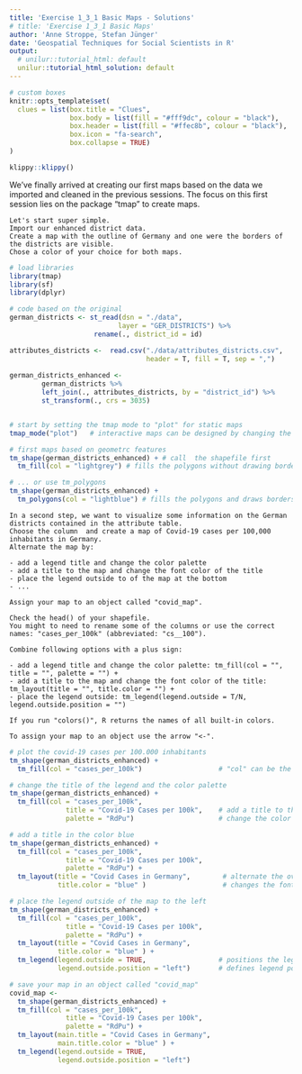 ```yaml
---
title: 'Exercise 1_3_1 Basic Maps - Solutions'
# title: 'Exercise 1_3_1 Basic Maps'
author: 'Anne Stroppe, Stefan Jünger'
date: 'Geospatial Techniques for Social Scientists in R'
output:
  # unilur::tutorial_html: default
  unilur::tutorial_html_solution: default
---
```


```r
# custom boxes
knitr::opts_template$set(
  clues = list(box.title = "Clues",
               box.body = list(fill = "#fff9dc", colour = "black"),
               box.header = list(fill = "#ffec8b", colour = "black"),
               box.icon = "fa-search",
               box.collapse = TRUE)
)
```

```r
klippy::klippy()
```

We've finally arrived at creating our first maps based on the data we imported and cleaned in the previous sessions.
The focus on this first session lies on the package "tmap" to create maps.


```block

Let's start super simple.
Import our enhanced district data.
Create a map with the outline of Germany and one were the borders of the districts are visible.
Chose a color of your choice for both maps.

```

```r

# load libraries
library(tmap)
library(sf)
library(dplyr)

# code based on the original
german_districts <- st_read(dsn = "./data",
                           layer = "GER_DISTRICTS") %>% 
                     rename(., district_id = id)

attributes_districts <-  read.csv("./data/attributes_districts.csv", 
                                  header = T, fill = T, sep = ",") 
                                  
german_districts_enhanced <- 
        german_districts %>% 
        left_join(., attributes_districts, by = "district_id") %>% 
        st_transform(., crs = 3035)


# start by setting the tmap mode to "plot" for static maps
tmap_mode("plot")   # interactive maps can be designed by changing the mode to "view"

# first maps based on geometrc features
tm_shape(german_districts_enhanced) + # call  the shapefile first
  tm_fill(col = "lightgrey") # fills the polygons without drawing borders

# ... or use tm_polygons
tm_shape(german_districts_enhanced) + 
  tm_polygons(col = "lightblue") # fills the polygons and draws borders


```

```block

In a second step, we want to visualize some information on the German districts contained in the attribute table.
Choose the column  and create a map of Covid-19 cases per 100,000 inhabitants in Germany.
Alternate the map by:

- add a legend title and change the color palette
- add a title to the map and change the font color of the title
- place the legend outside to of the map at the bottom
- ...

Assign your map to an object called "covid_map".

```

```block

Check the head() of your shapefile. 
You might to need to rename some of the columns or use the correct names: "cases_per_100k" (abbreviated: "cs__100").

```

```block

Combine following options with a plus sign:

- add a legend title and change the color palette: tm_fill(col = "", title = "", palette = "") +
- add a title to the map and change the font color of the title: tm_layout(title = "", title.color = "") +
- place the legend outside: tm_legend(legend.outside = T/N, legend.outside.position = "")

If you run "colors()", R returns the names of all built-in colors.

```

```block

To assign your map to an object use the arrow "<-".

```

```r

# plot the covid-19 cases per 100.000 inhabitants
tm_shape(german_districts_enhanced) + 
  tm_fill(col = "cases_per_100k")                   # "col" can be the name of a color or a column name

# change the title of the legend and the color palette
tm_shape(german_districts_enhanced) + 
  tm_fill(col = "cases_per_100k",
              title = "Covid-19 Cases per 100k",    # add a title to the legend
              palette = "RdPu")                     # change the color palette

# add a title in the color blue
tm_shape(german_districts_enhanced) + 
  tm_fill(col = "cases_per_100k",
              title = "Covid-19 Cases per 100k",
              palette = "RdPu") +
  tm_layout(title = "Covid Cases in Germany",        # alternate the overall layout like title
            title.color = "blue" )                   # changes the font color of the title

# place the legend outside of the map to the left
tm_shape(german_districts_enhanced) + 
  tm_fill(col = "cases_per_100k",
              title = "Covid-19 Cases per 100k",
              palette = "RdPu") +
  tm_layout(title = "Covid Cases in Germany",
            title.color = "blue" ) +
  tm_legend(legend.outside = TRUE,                  # positions the legend outside           
            legend.outside.position = "left")       # defines legend positions 

# save your map in an object called "covid_map"
covid_map <-  
  tm_shape(german_districts_enhanced) + 
  tm_fill(col = "cases_per_100k",
              title = "Covid-19 Cases per 100k",
              palette = "RdPu") +
  tm_layout(main.title = "Covid Cases in Germany",
            main.title.color = "blue" ) +
  tm_legend(legend.outside = TRUE,
            legend.outside.position = "left") 


```

